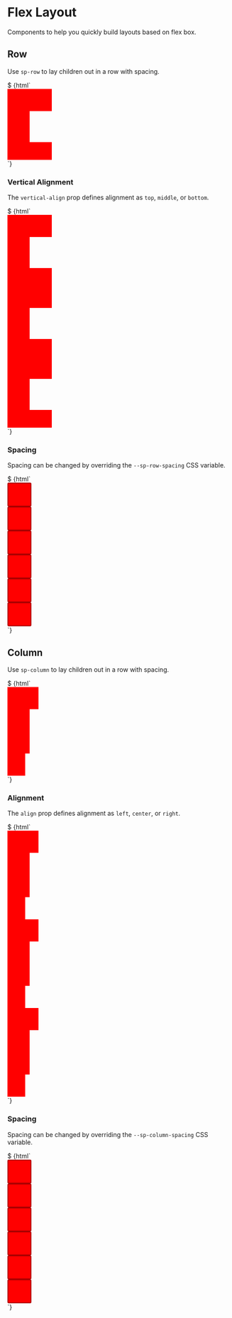 
<Meta title="Layout/Flex" component="sp-row" />

# Flex Layout

Components to help you quickly build layouts based on flex box.

## Row

Use `sp-row` to lay children out in a row with spacing.

<Canvas>
  <Story name="Row">
    $
    {html`
      <sp-row>
        <div style="width: 100px; height: 50px; background-color: red;"></div>
        <div style="width: 50px; height: 70px; background-color: red;"></div>
        <div style="width: 100px; height: 40px; background-color: red;"></div>
      </sp-row>
    `}
  </Story>
</Canvas>

### Vertical Alignment

The `vertical-align` prop defines alignment as `top`, `middle`, or `bottom`.

<Canvas>
  <Story name="Row Vertical Alignment">
    $
    {html`
      <sp-column>
        <sp-row vertical-align="top" style="background-color: #ffcccc;">
          <div style="width: 100px; height: 50px; background-color: red;"></div>
          <div style="width: 50px; height: 70px; background-color: red;"></div>
          <div style="width: 100px; height: 40px; background-color: red;"></div>
        </sp-row>
        <sp-row vertical-align="middle" style="background-color: #ffcccc;">
          <div style="width: 100px; height: 50px; background-color: red;"></div>
          <div style="width: 50px; height: 70px; background-color: red;"></div>
          <div style="width: 100px; height: 40px; background-color: red;"></div>
        </sp-row>
        <sp-row vertical-align="bottom" style="background-color: #ffcccc;">
          <div style="width: 100px; height: 50px; background-color: red;"></div>
          <div style="width: 50px; height: 70px; background-color: red;"></div>
          <div style="width: 100px; height: 40px; background-color: red;"></div>
        </sp-row>
      </sp-column>
    `}
  </Story>
</Canvas>

### Spacing

Spacing can be changed by overriding the `--sp-row-spacing` CSS variable.

<Canvas>
  <Story name="Row Spacing">
    $
    {html`
      <style>
        .extra-spacing {
          --sp-row-spacing: var(--sp-spacing-12);
        }
        .no-spacing {
          --sp-row-spacing: 0;
        }
        .extra-spacing div,
        .no-spacing div {
          border: 2px solid #aa0000;
          border-radius: 3px;
        }
      </style>
      <sp-column>
        <sp-row style="background-color: #ffcccc;" class="extra-spacing">
          <div style="width: 50px; height: 50px; background-color: red;"></div>
          <div style="width: 50px; height: 50px; background-color: red;"></div>
          <div style="width: 50px; height: 50px; background-color: red;"></div>
        </sp-row>
        <sp-row style="background-color: #ffcccc;" class="no-spacing">
          <div style="width: 50px; height: 50px; background-color: red;"></div>
          <div style="width: 50px; height: 50px; background-color: red;"></div>
          <div style="width: 50px; height: 50px; background-color: red;"></div>
        </sp-row>
      </sp-column>
    `}
  </Story>
</Canvas>

## Column

Use `sp-column` to lay children out in a row with spacing.

<Canvas>
  <Story name="Column">
    $
    {html`
      <sp-column>
        <div style="width: 70px; height: 50px; background-color: red;"></div>
        <div style="width: 50px; height: 100px; background-color: red;"></div>
        <div style="width: 40px; height: 50px; background-color: red;"></div>
      </sp-column>
    `}
  </Story>
</Canvas>

### Alignment

The `align` prop defines alignment as `left`, `center`, or `right`.

<Canvas>
  <Story name="Column Alignment">
    $
    {html`
      <sp-row>
        <sp-column align="left" style="background-color: #ffcccc;">
          <div style="width: 70px; height: 50px; background-color: red;"></div>
          <div style="width: 50px; height: 100px; background-color: red;"></div>
          <div style="width: 40px; height: 50px; background-color: red;"></div>
        </sp-column>
        <sp-column align="center" style="background-color: #ffcccc;">
          <div style="width: 70px; height: 50px; background-color: red;"></div>
          <div style="width: 50px; height: 100px; background-color: red;"></div>
          <div style="width: 40px; height: 50px; background-color: red;"></div>
        </sp-column>
        <sp-column align="right" style="background-color: #ffcccc;">
          <div style="width: 70px; height: 50px; background-color: red;"></div>
          <div style="width: 50px; height: 100px; background-color: red;"></div>
          <div style="width: 40px; height: 50px; background-color: red;"></div>
        </sp-column>
      </sp-row>
    `}
  </Story>
</Canvas>

### Spacing

Spacing can be changed by overriding the `--sp-column-spacing` CSS variable.

<Canvas>
  <Story name="Column Spacing">
    $
    {html`
      <style>
        .extra-spacing {
          --sp-column-spacing: var(--sp-spacing-12);
        }
        .no-spacing {
          --sp-column-spacing: 0;
        }
        .extra-spacing div,
        .no-spacing div {
          border: 2px solid #aa0000;
          border-radius: 3px;
        }
      </style>
      <sp-row>
        <sp-column style="background-color: #ffcccc;" class="extra-spacing">
          <div style="width: 50px; height: 50px; background-color: red;"></div>
          <div style="width: 50px; height: 50px; background-color: red;"></div>
          <div style="width: 50px; height: 50px; background-color: red;"></div>
        </sp-column>
        <sp-column style="background-color: #ffcccc;" class="no-spacing">
          <div style="width: 50px; height: 50px; background-color: red;"></div>
          <div style="width: 50px; height: 50px; background-color: red;"></div>
          <div style="width: 50px; height: 50px; background-color: red;"></div>
        </sp-column>
      </sp-row>
    `}
  </Story>
</Canvas>
